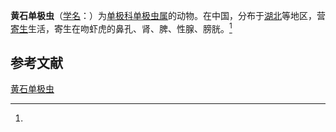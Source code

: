 {{Speciesbox
| name = 黄石单极虫
| status = 
| status_system = 
| image = 
| genus = Thelohanellus
| species = hwangshihensis
| authority = (Ma, 1993)<ref name='id9741'>{{cite web| url =http://www.bioinfo.cn/db05/BjdwSpecies.php?action=view&id=9741| title =黄石单极虫| work =《中国动物物种编目数据库》| publisher =中国科学院微生物研究所| author =中国科学院动物研究所| accessdate =2009-04-16| deadurl =yes| archiveurl =https://web.archive.org/web/20160305094753/http://www.bioinfo.cn/db05/BjdwSpecies.php?action=view&id=9741| archivedate =2016-03-05}}</ref>
}}

'''黄石单极虫'''（[[学名|学名]]：{{lang|la|''Thelohanellus hwangshihensis''}}）为[[单极科|单极科]][[单极虫属|单极虫属]]的动物。在中国，分布于[[湖北|湖北]]等地区，营[[寄生|寄生]]生活，寄生在吻虾虎的鼻孔、肾、脾、性腺、膀胱。<ref name='id9741'/>

== 参考文献 ==
{{reflist}}

{{Wikispecies|Thelohanellus hwangshihensis}}

[[Category:单极虫属|黄石单极虫]]


{{Cnidarian-stub}}